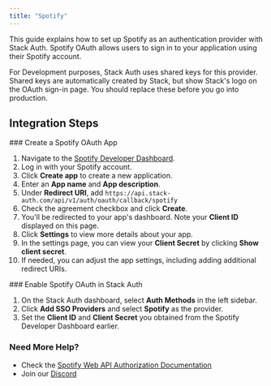 ```yaml
---
title: "Spotify"
---
```


This guide explains how to set up Spotify as an authentication provider with Stack Auth. Spotify OAuth allows users to sign in to your application using their Spotify account.

<Info>
For Development purposes, Stack Auth uses shared keys for this provider. Shared keys are automatically created by Stack, but show Stack's logo on the OAuth sign-in page.
You should replace these before you go into production.
</Info>

## Integration Steps

<Steps>
  <Step>
  ### Create a Spotify OAuth App
  
  1. Navigate to the [Spotify Developer Dashboard](https://developer.spotify.com/dashboard/).
  2. Log in with your Spotify account.
  3. Click **Create app** to create a new application.
  4. Enter an **App name** and **App description**.
  5. Under **Redirect URI**, add `https://api.stack-auth.com/api/v1/auth/oauth/callback/spotify`
  6. Check the agreement checkbox and click **Create**.
  7. You'll be redirected to your app's dashboard. Note your **Client ID** displayed on this page.
  8. Click **Settings** to view more details about your app.
  9. In the settings page, you can view your **Client Secret** by clicking **Show client secret**.
  10. If needed, you can adjust the app settings, including adding additional redirect URIs.
  </Step>
  <Step>
  ### Enable Spotify OAuth in Stack Auth
  
  1. On the Stack Auth dashboard, select **Auth Methods** in the left sidebar.
  2. Click **Add SSO Providers** and select **Spotify** as the provider.
  3. Set the **Client ID** and **Client Secret** you obtained from the Spotify Developer Dashboard earlier.
  </Step>
</Steps>

### Need More Help?

- Check the [Spotify Web API Authorization Documentation](https://developer.spotify.com/documentation/general/guides/authorization/)
- Join our [Discord](https://discord.stack-auth.com)
